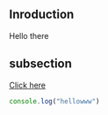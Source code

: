 ## Inroduction 

Hello there

## subsection 

[Click here](https://facebook.com)

```js copy
console.log("hellowww")
```